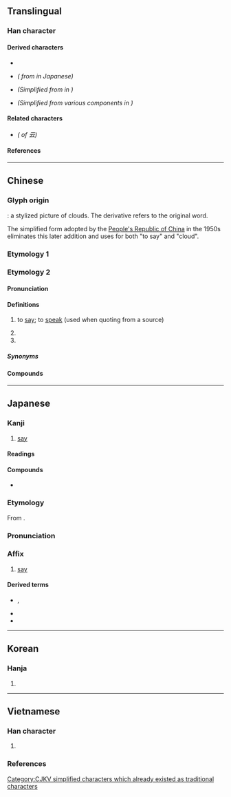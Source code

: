 {{also|雲}}
{{character info}}
==Translingual==
{{stroke order|type=animate}}

===Han character===
{{Han char|rn=7|rad=二|as=02|sn=4|four=10731|canj=MMI|ids=⿱二厶,⿱一𠫔}}

====Derived characters====
* {{l|mul|[[呍]], [[妘]], [[沄]], [[抎]], [[忶]], [[枟]], [[眃]], [[𥐯]], [[秐]], [[紜]]([[纭]]), [[耘]], [[耺]], [[夽]], [[侌]], [[芸]], [[凨]], [[囩]], [[雲]], [[藝]], [[䢵]], [[魂]], [[䲰]]([[𪉂]]), [[䰟]], [[兿]]}}
* {{l|mul|[[転]], [[伝]]}} ''({{w|Shinjitai|Simplified}} from {{l|mul|專}} in Japanese)''
* {{l|mul|[[沄]], [[叆]], [[叇]], [[昙]]}} ''(Simplified from {{l|mul|雲}} in {{w|traditional Chinese}})''
* {{l|mul|[[会]], [[尝]], [[层]], [[动]], [[运]], [[坛]], [[酝]]}} ''(Simplified from various components in {{w|traditional Chinese}})'' <!-- The components are ⿱一𭥴,曾,⿱𫩠旨,重,亶,軍,𥁕 -->

====Related characters====
* {{l|mul|[[雲]]}} ''({{w|Traditional Chinese|Traditional form}} of 云)''

====References====
{{Han ref|kx=0086.080|dkj=00254|dj=0178.010|hdz=10384.020|uh=4E91}}

----

==Chinese==

===Glyph origin===
{{Han etym}}
{{liushu|p}}: a stylized picture of clouds. The derivative {{m|zh|雲}} refers to the original word.

{{jiajie|雲|to say|sc=雨|scm=rain}}

The simplified form adopted by the [[People's Republic of China]] in the 1950s eliminates this later addition and uses {{lang|zh|云}} for both "to say" and "cloud".

===Etymology 1===
{{zh-see|雲}}

===Etymology 2===
{{zh-forms}}
{{zh-wp|zh:云姓}}
{{rfe|zh}}

====Pronunciation====
{{zh-pron
|m=yún
|c=wan4
|h=pfs=yùn
|md=ùng
|mn=xm,qz,tw:ûn/zz:în
|w=3hhyn
|mc=y
|oc=y
|ma=y
|cat=n,pn
}}

====Definitions====
{{zh-hanzi}}

# {{lb|zh|literary}} to [[say]]; to [[speak]] (used when quoting from a source)
# {{non-gloss definition|A particle.}}
# {{surname|zh}}

=====Synonyms=====
{{zh-dial|說}}

====Compounds====
{{zh-der|云云|云為|云乎|不知所云|人云亦云|但云|云爾|子曰詩云|云然|詩云子曰|胡云|云乎哉|云亡|云亭|云亭山人|云何|云喻|云已|云是|云板|云爾哉|云者|云耳|云胡|云若|云都赤|唱云|歲聿云暮|漫云|牒云|紛云|聲云|背云|胡云海嗙}}

----

==Japanese==

===Kanji===
{{ja-kanji|grade=|rs=二02}}

# [[say]]

====Readings====
{{ja-readings
|goon=うん
|kanon=うん
|kun=い-う<い-ふ
|nanori=おき, これ, とも, ひと
}}

====Compounds====
* {{ja-r|云%云|しか%じか}}

===Etymology===
{{ja-kanjitab|うん|yomi=on}}
From {{der|ja|ltc|sort=うん|-}} {{ltc-l|云}}.

===Pronunciation===
{{ja-pron|うん|y=on}}

===Affix===
{{ja-pos|affix|うん}}

# [[say]]

====Derived terms====
{{der-top}}
* {{ja-r|云%云|うん%ぬん|rom=-}}, {{ja-r|云%々|うん%ぬん}}
* {{ja-r|云%為|うん%い}}
* {{ja-r|云%爾|うん%じ}}
{{der-bottom}}

----

==Korean==

===Hanja===
{{ko-hanja|운}}

# {{rfdef|ko|sort=二02}}

----

==Vietnamese==

===Han character===
{{vi-readings|rs=二02
|hanviet=vân-tdcndg;tdcntd;gdhn;genibrel
|phienthiet=于分 vu phân
|nom=vân-tdcndg;tdcntd;taberd
}}

# {{han tu form of|vân|to [[say]]; to [[speak]]}}

===References===
<references/>

[[Category:CJKV simplified characters which already existed as traditional characters]]
